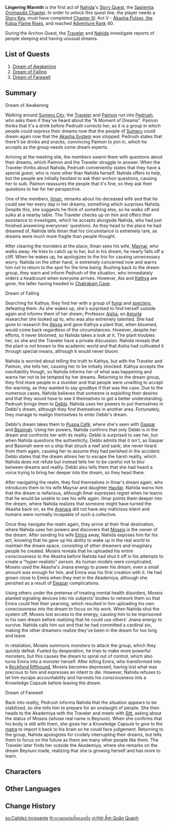 {{Act Infobox
|image          = Story Card Sapientia Oromasdis Chapter Act I.png
|type           = Story
|chapter        = Sapientia Oromasdis Chapter
|actNum         = I
|character      = Nahida
|ARReq          = 40
|keyReq         = 1
|archonQuestReq = [[Chapter III]]: Act V - [[Akasha Pulses, the Kalpa Flame Rises]]
}}
{{Description|The [[Akasha]] has stopped functioning, the city of scholars is no longer fanatical about pursuing knowledge, and the right to dream has been returned to [[Sumeru]]'s citizenry.<br />All of a sudden, dreams — erstwhile "old friends" that have become novelties — are the talk of the town in [[Sumeru City]].<br />Even those poker-faced crocodiles must yawn sometimes. Now is the perfect time to loosen up and listen to their chit-chat!}}
'''Lingering Warmth''' is the first act of [[Nahida]]'s [[Story Quest]], the [[Sapientia Oromasdis Chapter]]. In order to unlock this quest line, the player needs a [[Story Key]], must have completed [[Chapter III]]: Act V - [[Akasha Pulses, the Kalpa Flame Rises]], and reached [[Adventure Rank]] 40.

During the Archon Quest, the [[Traveler]] and [[Nahida]] investigate reports of people sleeping and having unusual dreams.

==List of Quests==
# [[Dream of Awakening]]
# [[Dream of Falling]]
# [[Dream of Farewell]]

==Summary==
;Dream of Awakening

Walking around [[Sumeru City]], the [[Traveler]] and [[Paimon]] run into [[Pedrush]], who asks them if they've heard about the "A Moment of Dreams". Paimon thinks that it's a drink before Pedrush corrects her, as it is a group in which people could express their dreams now that the people of [[Sumeru]] could dream again now that the [[Akasha System]] was stopped. Pedrush states that there'll be drinks and snacks, convincing Paimon to join in, which he accepts as the group needs some dream experts.

Arriving at the meeting site, the members swarm them with questions about their dreams, which Paimon and the Traveler struggle to answer. When the Traveler thinks about Nahida, Pedrush conveniently states that they have a special guest, who is none other than Nahida herself. Nahida offers to help, but the people are initially hesitant to ask their archon questions, causing her to sulk. Paimon reassures the people that it's fine, so they ask their questions to her for her perspective.

One of the members, [[Ilman]], remarks about his deceased wife and that he could see her every day in her dreams, something which surprises Nahida. Despite this, she suggests he think of something else, so he walks off and sulks at a nearby table. The Traveler checks up on him and offers their assistance to investigate, which he accepts alongside Nahida, who had just finished answering everyones' questions. As they head to the place he had dreamed of, Nahida tells Ilman that his circumstance is extremely rare, as dreams were much more fragile than people thought.

After clearing the monsters at the place, Ilman sees his wife, [[Maynar]], who walks away. He tries to catch up to her, but in his dream, he nearly falls off a cliff. When he wakes up, he apologizes to the trio for causing unnecessary worry. Nahida on the other hand, is extremely concerned now and warns him not to return to the spot for the time being. Rushing back to the dream group, they warn and inform Pedrush of the situation, who immediately orders a headcount when everyone arrives. However, Ata and [[Kathya]] are gone, the latter having headed to [[Chatrakam Cave]].

;Dream of Falling
Searching for Kathya, they find her with a group of [[fungus|fungi]] and [[specter]]s, defeating them. As she wakes up, she's surprised to find herself outside again and informs them of her dream; Professor [[Aisha]], an [[Amurta]] researcher she looked up to, who was also extremely talented. She had gone to research the [[Abyss]] and gave Kathya a plant that, when bloomed, would come back regardless of the circumstances. However, despite her efforts, it never bloomed, so Nahida takes a look at it. The plant troubles her, so she and the Traveler have a private discussion. Nahida reveals that the plant is not known to the academic world and that Aisha had cultivated it through special means, although it would never bloom.

Nahida is worried about telling the truth to Kathya, but with the Traveler and Paimon, she tells her, causing her to be initially shocked. Kathya accepts the inevitability though, so Nahida informs her of what was happening and warns her not to be tempted by her dreams. Returning to the dream group, they find more people in a slumber and that people were unwilling to accept the warning, as they wanted to say goodbye if that was the case. Due to the numerous cases, Nahida believes that someone is exploiting their desires and that they would have to see it themselves to get a better understanding. Pedrush brings them to [[Debbi]]. Nahida uses her powers to put themselves in Debbi's dream, although they find themselves in another area. Fortunately, they manage to realign themselves to enter Debbi's dream.

Debbi's dream takes them to [[Puspa Café]], where she's seen with [[Gaspar]] and [[Basimah]]. Using her powers, Nahida confirms that only Debbi is in the dream and confronts her with its reality. Debbi is surprised to see her, but when Nahida questions the authenticity, Debbi admits that it isn't, as Gaspar and Basimah were on a ship that struck a reef and sank; she never heard from them again, causing her to assume they had perished in the accident. Debbi states that the dream allows her to escape the harsh reality, which Nahida does not refute but instead tells her to be careful not to blur between dreams and reality. Debbi also tells them that she had heard a voice trying to bring her deeper into the dream, so they head there.

After navigating the realm, they find themselves in Ilmar's dream again, who introduces them to his wife Maynar and daughter [[Haydar]]. Nahida warns him that the dream is nefarious, although Ilmar expresses regret when he learns that he would be unable to see his wife again. Ilmar points them deeper into the dream, where Nahida realizes that someone might have turned the Akasha back on, as the [[Aranara]] did not have any malicious intent and humans were normally incapable of such a collective.

Once they navigate the realm again, they arrive at their final destination, where Nahida uses her powers and discovers that [[Beynuni|Moseis]] is the owner of the dream. After sending his wife [[Emira]] away, Nahida exposes him for his act, knowing that he gave up his ability to wake up in the real world to maintain the dream space, consisting of other dreamers and imaginary people he created. Moseis reveals that he uploaded his entire consciousness to the Akasha before Nahida had shut it off in his attempts to create a "hyper-realistic" person. As human models were complicated, Moseis used the Akasha's Jnana energy to power his dream; even a small amount was enough for him, and Emira was his first creation with it. He had grown close to Emira when they met in the Akademiya, although she perished as a result of [[Eleazar]] complications.

Using others under the pretense of treating mental health disorders, Moseis planted signaling devices into his subjects' bodies to network them so that Emira could feel their yearning, which resulted in him uploading his own consciousness into the dream to focus on his work. When Nahida shut the system off, Moseis lost access to the energy, causing him to be imprisoned in his own dream before realizing that he could use others' Jnana energy to survive. Nahida calls him out and that he had committed a cardinal sin, making the other dreamers realize they've been in the dream for too long and leave.

In retaliation, Moseis summons monsters to attack the group, which they quickly defeat. Fueled by desperation, he tries to make more powerful monsters, but this causes the dream to spiral out of control, which also turns Emira into a monster herself. After killing Emira, who transformed into a [[Rockfond Rifthound]], Moseis becomes depressed, having lost what was precious to him and expresses an intent to die. However, Nahida refuses to let him escape accountability and harvests his consciousness into a Knowledge Capsule before leaving the dream.

;Dream of Farewell

Back into reality, Pedrush informs Nahida that the situation appears to be stabilized, so she tells him to prepare for an onslaught of people. She then heads to the Akademiya with the Traveler and meets with [[Sitt]], asking about the status of Moseis (whose real name is Beynuni). When she confirms that his body is still with them, she gives her a Knowledge Capsule to give to the [[matra]] to import it back to his brain so he could face judgement. Returning to the group, Nahida apologizes for crudely interrupting their dreams, but tells them to focus on the future as there are many other people like them. The Traveler later finds her outside the Akademiya, where she remarks on the dream Beynuni made, realizing that she is growing herself and has more to learn.

==Characters==
{{Character Appearances}}

==Other Languages==
{{Other Languages
|en      = Lingering Warmth
|zhs     = 余温
|zhs_rm  = Yúwēn
|zht     = 餘溫
|zht_rm  = Yúwēn
|zh_tl   = Lingering Warmth
|ja      = 温もりの名残
|ja_rm   = Nukumori no Nagori
|ja_tl   = Traces of Warmth
|ko      = 남은 온기
|ko_rm   = Nameun On'gi
|ko_tl   = Lingering Warmth
|es      = Calidez incesante
|es_tl   = Unceasing Warmth
|fr      = Chaleur persistante
|fr_tl   = Lingering Warmth
|ru      = Непрекращающееся тепло
|ru_tl   = Never-ending Warmth
|th      = ความอบอุ่นที่หลงเหลือ
|th_rm   = Khwam-op-un Thi Long-luea
|th_tl   = Remains of Warmth
|vi      = Hơi Ấm Quẩn Quanh
|vi_tl   = Lingering Warmth
|de      = Bleibende Wärme
|de_tl   = Remaining Warmth
|id      = Sisa Kehangatan
|id_tl   = Remains of Warmth
|pt      = Calor Remanescente
|pt_tl   = 
|tr      = Sonsuz Sıcaklık
|tr_tl   = 
|it      = Calore persistente
|it_tl   = 
}}

==Change History==
{{Change History|3.2}}

[[es:Calidez incesante]]
[[th:ความอบอุ่นที่หลงเหลือ]]
[[vi:Hơi Ấm Quẩn Quanh]]